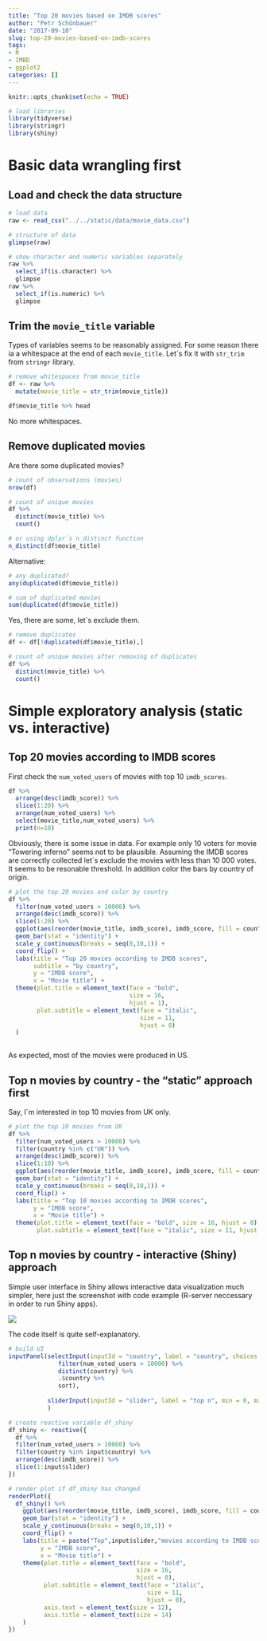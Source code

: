 ```yaml
---
title: "Top 20 movies based on IMDB scores"
author: "Petr Schönbauer"
date: "2017-09-10"
slug: top-20-movies-based-on-imdb-scores
tags:
- R
- IMBD
- ggplot2
categories: []
---
```


```r
knitr::opts_chunk$set(echo = TRUE)
```

```r
# load libraries
library(tidyverse)
library(stringr)
library(shiny)
```

# Basic data wrangling first

## Load and check the data structure 

```r
# load data
raw <- read_csv("../../static/data/movie_data.csv")

# structure of data
glimpse(raw)

# show character and numeric variables separately
raw %>% 
  select_if(is.character) %>% 
  glimpse
raw %>% 
  select_if(is.numeric) %>% 
  glimpse
```

## Trim the `movie_title` variable

Types of variables seems to be reasonably assigned. For some reason there ia a whitespace at the end of each `movie_title`. Let´s fix it with `str_trim` from `stringr` library.

```r
# remove whitespaces from movie_title
df <- raw %>% 
  mutate(movie_title = str_trim(movie_title))

df$movie_title %>% head
```

No more whitespaces.

## Remove duplicated movies

Are there some duplicated movies?

```r
# count of observations (movies)
nrow(df)

# count of unique movies
df %>% 
  distinct(movie_title) %>% 
  count()

# or using dplyr´s n_distinct function
n_distinct(df$movie_title)
```

Alternative:

```r
# any duplicated?
any(duplicated(df$movie_title))

# sum of duplicated movies
sum(duplicated(df$movie_title))
```
Yes, there are some, let´s exclude them.

```r
# remove duplicates
df <- df[!duplicated(df$movie_title),]

# count of unique movies after removing of duplicates
df %>% 
  distinct(movie_title) %>% 
  count()
```

# Simple exploratory analysis (static vs. interactive)

## Top 20 movies according to IMDB scores

First check the `num_voted_users` of movies with top 10 `imdb_scores`.

```r
df %>% 
  arrange(desc(imdb_score)) %>% 
  slice(1:20) %>% 
  arrange(num_voted_users) %>%
  select(movie_title,num_voted_users) %>% 
  print(n=10)
```

Obviously, there is some issue in data. For example only 10 voters for movie "Towering inferno" seems not to be plausible. Assuming the IMDB scores are correctly collected let´s exclude the movies with less than 10 000 votes. It seems to be resonable threshold. In addition color the bars by country of origin.

```r
# plot the top 20 movies and color by country
df %>%
  filter(num_voted_users > 10000) %>% 
  arrange(desc(imdb_score)) %>% 
  slice(1:20) %>% 
  ggplot(aes(reorder(movie_title, imdb_score), imdb_score, fill = country)) +
  geom_bar(stat = "identity") +
  scale_y_continuous(breaks = seq(0,10,1)) +
  coord_flip() +
  labs(title = "Top 20 movies according to IMDB scores",
       subtitle = "by country",
       y = "IMDB score",
       x = "Movie title") +
  theme(plot.title = element_text(face = "bold",
                                  size = 16,
                                  hjust = 1),
        plot.subtitle = element_text(face = "italic",
                                     size = 11,
                                     hjust = 0)
  )
                                     
```

As expected, most of the movies were produced in US.

## Top n movies by country - the "static" approach first

Say, I´m interested in top 10 movies from UK only.

```r
# plot the top 10 movies from UK
df %>% 
  filter(num_voted_users > 10000) %>% 
  filter(country %in% c("UK")) %>% 
  arrange(desc(imdb_score)) %>% 
  slice(1:10) %>% 
  ggplot(aes(reorder(movie_title, imdb_score), imdb_score, fill = country)) +
  geom_bar(stat = "identity") +
  scale_y_continuous(breaks = seq(0,10,1)) +
  coord_flip() +
  labs(title = "Top 10 movies according to IMDB scores",
       y = "IMDB score",
       x = "Movie title") +
  theme(plot.title = element_text(face = "bold", size = 16, hjust = 0),
        plot.subtitle = element_text(face = "italic", size = 11, hjust = 0))
```

## Top n movies by country - interactive (Shiny) approach

Simple user interface in Shiny allows interactive data visualization much simpler, here just the screenshot with code example (R-server neccessary in order to run Shiny apps).

![](https://imgur.com/r68yUFs)

The code itself is quite self-explanatory. 

```r
# build UI
inputPanel(selectInput(inputId = "country", label = "country", choices = df %>% 
              filter(num_voted_users > 10000) %>% 
              distinct(country) %>% 
              .$country %>% 
              sort),
           
           sliderInput(inputId = "slider", label = "top n", min = 0, max = 20, value = 10, step = 1)
           )

# create reactive variable df_shiny
df_shiny <- reactive({
  df %>% 
  filter(num_voted_users > 10000) %>% 
  filter(country %in% input$country) %>% 
  arrange(desc(imdb_score)) %>% 
  slice(1:input$slider)
})

# render plot if df_shiny has changed
renderPlot({
  df_shiny() %>% 
    ggplot(aes(reorder(movie_title, imdb_score), imdb_score, fill = country)) +
    geom_bar(stat = "identity") +
    scale_y_continuous(breaks = seq(0,10,1)) +
    coord_flip() +
    labs(title = paste("Top",input$slider,"movies according to IMDB scores"),
         y = "IMDB score",
         x = "Movie title") +
    theme(plot.title = element_text(face = "bold",
                                    size = 16,
                                    hjust = 0),
          plot.subtitle = element_text(face = "italic",
                                       size = 11,
                                       hjust = 0),
          axis.text = element_text(size = 12),
          axis.title = element_text(size = 14)
    )
})
```

